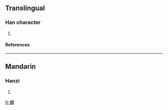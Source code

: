 ==Translingual==
===Han character===
{{Han char|rn=75|rad=木|as=14|sn=18|four=4198<sub>6</sub>|canj=木木水金 (DDEC)}}
# {{defn|Han|sort=木14}}
====References====
{{Han ref|kx=0559.250|dkj=15769|hdz=21311.070|uh=6AC7|ud=27335|bh=EFE5|bd=61413}}

----
==Mandarin==
===Hanzi===
{{cmn-hanzi|pin=[[pó]] (po2)|wg=p'o<sup>2</sup>}}
# {{defn|Mandarin}}

[[fr:櫇]]